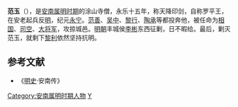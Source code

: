 '''范玉'''（{{vie|v=Phạm Ngọc|hn=范玉}}），是[[安南属明时期|安南属明时期]]的涂山寺僧，永乐十五年，称天降印剑，自称罗平王，在安老起兵反[[明|明]]，纪元[[永宁_(范玉)|永宁]]。[[范善|范善]]、[[吴中|吴中]]、[[黎行|黎行]]、[[陶承|陶承]]等都投奔他，被任命为[[相国|相国]]、[[司空|司空]]、[[大将军|大将军]]，攻掠城邑。[[明朝|明朝]]丰城侯[[李彬_(明将领)|李彬]]东西征剿，日不暇给。最后，剿灭范玉，就剩下[[黎利|黎利]]依然坚持抗明。

==参考文献==
*《[[明史|明史]]·安南传》

{{DEFAULTSORT:Phạm范}}
[[Category:安南属明时期人物|Category:安南属明时期人物]]
[[Category:范姓|Y]]